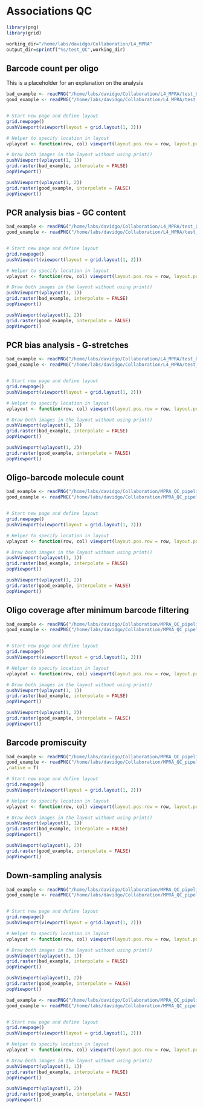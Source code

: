 # Associations QC



```r
library(png)
library(grid)
```

```r
working_dir="/home/labs/davidgo/Collaboration/L4_MPRA"
output_dir=sprintf("%s/test_QC",working_dir)
```


## Barcode count per oligo

This is a placeholder for an explanation on the analysis

```r


bad_example <- readPNG("/home/labs/davidgo/Collaboration/L4_MPRA/test_QC/satmutMPRA_L4a4/barcode count per oligo with zero.png",native = T)
good_example <- readPNG("/home/labs/davidgo/Collaboration/L4_MPRA/test_QC/humanMPRA_L3a2/barcode count per oligo with zero.png",native = T)


# Start new page and define layout
grid.newpage()
pushViewport(viewport(layout = grid.layout(1, 2)))

# Helper to specify location in layout
vplayout <- function(row, col) viewport(layout.pos.row = row, layout.pos.col = col)

# Draw both images in the layout without using print()
pushViewport(vplayout(1, 1))
grid.raster(bad_example, interpolate = FALSE)
popViewport()

pushViewport(vplayout(1, 2))
grid.raster(good_example, interpolate = FALSE)
popViewport()
```

## PCR analysis bias - GC content

```r


bad_example <- readPNG("/home/labs/davidgo/Collaboration/L4_MPRA/test_QC/humanMPRA_L3a1/reads per oligo by gc.png",native = T)
good_example <- readPNG("/home/labs/davidgo/Collaboration/L4_MPRA/test_QC/satmutMPRA_L4a3/reads per oligo by gc.png",native = T)


# Start new page and define layout
grid.newpage()
pushViewport(viewport(layout = grid.layout(1, 2)))

# Helper to specify location in layout
vplayout <- function(row, col) viewport(layout.pos.row = row, layout.pos.col = col)

# Draw both images in the layout without using print()
pushViewport(vplayout(1, 1))
grid.raster(bad_example, interpolate = FALSE)
popViewport()

pushViewport(vplayout(1, 2))
grid.raster(good_example, interpolate = FALSE)
popViewport()
```

## PCR bias analysis - G-stretches

```r


bad_example <- readPNG("/home/labs/davidgo/Collaboration/L4_MPRA/test_QC/satmutMPRA_L4a3/barcodes per oligo by G strech.png",native = T)
good_example <- readPNG("/home/labs/davidgo/Collaboration/L4_MPRA/test_QC/humanMPRA_L3a1/barcodes per oligo by G strech.png",native = T)


# Start new page and define layout
grid.newpage()
pushViewport(viewport(layout = grid.layout(1, 2)))

# Helper to specify location in layout
vplayout <- function(row, col) viewport(layout.pos.row = row, layout.pos.col = col)

# Draw both images in the layout without using print()
pushViewport(vplayout(1, 1))
grid.raster(bad_example, interpolate = FALSE)
popViewport()

pushViewport(vplayout(1, 2))
grid.raster(good_example, interpolate = FALSE)
popViewport()
```

## Oligo-barcode molecule count

```r


bad_example <- readPNG("/home/labs/davidgo/Collaboration/MPRA_QC_pipeline/placeholder.png",native = T)
good_example <- readPNG("/home/labs/davidgo/Collaboration/MPRA_QC_pipeline/associations/satmutMPRA_L4a3/reads per oligo-barcode association.png",native = T)


# Start new page and define layout
grid.newpage()
pushViewport(viewport(layout = grid.layout(1, 2)))

# Helper to specify location in layout
vplayout <- function(row, col) viewport(layout.pos.row = row, layout.pos.col = col)

# Draw both images in the layout without using print()
pushViewport(vplayout(1, 1))
grid.raster(bad_example, interpolate = FALSE)
popViewport()

pushViewport(vplayout(1, 2))
grid.raster(good_example, interpolate = FALSE)
popViewport()
```

## Oligo coverage after minimum barcode filtering

```r


bad_example <- readPNG("/home/labs/davidgo/Collaboration/MPRA_QC_pipeline/associations/Max_MPRA_run2/Retrieved oligos by barcode threshold.png",native = T)
good_example <- readPNG("/home/labs/davidgo/Collaboration/MPRA_QC_pipeline/placeholder.png",native = T)


# Start new page and define layout
grid.newpage()
pushViewport(viewport(layout = grid.layout(1, 2)))

# Helper to specify location in layout
vplayout <- function(row, col) viewport(layout.pos.row = row, layout.pos.col = col)

# Draw both images in the layout without using print()
pushViewport(vplayout(1, 1))
grid.raster(bad_example, interpolate = FALSE)
popViewport()

pushViewport(vplayout(1, 2))
grid.raster(good_example, interpolate = FALSE)
popViewport()
```
## Barcode promiscuity

```r


bad_example <- readPNG("/home/labs/davidgo/Collaboration/MPRA_QC_pipeline/placeholder.png",native = T)
good_example <- readPNG("/home/labs/davidgo/Collaboration/MPRA_QC_pipeline/associations/satmutMPRA_L4a3/oligos per barcode.png"
,native = T)

# Start new page and define layout
grid.newpage()
pushViewport(viewport(layout = grid.layout(1, 2)))

# Helper to specify location in layout
vplayout <- function(row, col) viewport(layout.pos.row = row, layout.pos.col = col)

# Draw both images in the layout without using print()
pushViewport(vplayout(1, 1))
grid.raster(bad_example, interpolate = FALSE)
popViewport()

pushViewport(vplayout(1, 2))
grid.raster(good_example, interpolate = FALSE)
popViewport()
```

## Down-sampling analysis

```r


bad_example <- readPNG("/home/labs/davidgo/Collaboration/MPRA_QC_pipeline/associations/satmutMPRA_L4a3/downsampling_analysis.png",native = T)
good_example <- readPNG("/home/labs/davidgo/Collaboration/MPRA_QC_pipeline/placeholder.png",native = T)


# Start new page and define layout
grid.newpage()
pushViewport(viewport(layout = grid.layout(1, 2)))

# Helper to specify location in layout
vplayout <- function(row, col) viewport(layout.pos.row = row, layout.pos.col = col)

# Draw both images in the layout without using print()
pushViewport(vplayout(1, 1))
grid.raster(bad_example, interpolate = FALSE)
popViewport()

pushViewport(vplayout(1, 2))
grid.raster(good_example, interpolate = FALSE)
popViewport()
```


```r


bad_example <- readPNG("/home/labs/davidgo/Collaboration/MPRA_QC_pipeline/associations/satmutMPRA_L4a3/model_comparison_hill.png",native = T)
good_example <- readPNG("/home/labs/davidgo/Collaboration/MPRA_QC_pipeline/placeholder.png",native = T)


# Start new page and define layout
grid.newpage()
pushViewport(viewport(layout = grid.layout(1, 2)))

# Helper to specify location in layout
vplayout <- function(row, col) viewport(layout.pos.row = row, layout.pos.col = col)

# Draw both images in the layout without using print()
pushViewport(vplayout(1, 1))
grid.raster(bad_example, interpolate = FALSE)
popViewport()

pushViewport(vplayout(1, 2))
grid.raster(good_example, interpolate = FALSE)
popViewport()
```

